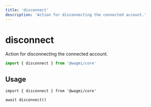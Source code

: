 ```yaml
---
title: 'disconnect'
description: 'Action for disconnecting the connected account.'
---
```


# disconnect

Action for disconnecting the connected account.

```ts
import { disconnect } from '@wagmi/core'
```

## Usage

```tsx
import { disconnect } from '@wagmi/core'

await disconnect()
```
